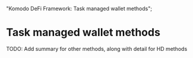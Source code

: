   "Komodo DeFi Framework: Task managed wallet methods";

# Task managed wallet methods

<DevComment>
  TODO: Add summary for other methods, along with detail for HD methods
</DevComment>
